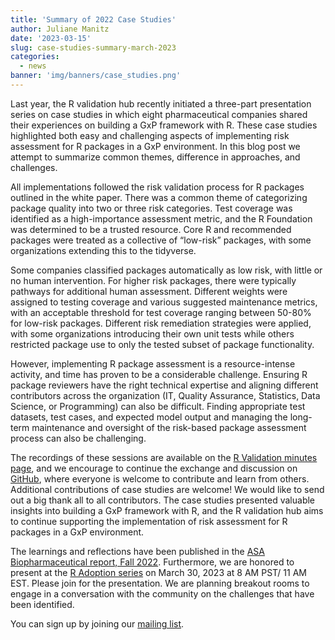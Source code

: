 ```yaml
---
title: 'Summary of 2022 Case Studies'
author: Juliane Manitz
date: '2023-03-15'
slug: case-studies-summary-march-2023
categories:
  - news
banner: 'img/banners/case_studies.png'
---
```


Last year, the R validation hub recently initiated a three-part presentation series on case studies in which eight pharmaceutical companies shared their experiences on building a GxP framework with R. These case studies highlighted both easy and challenging aspects of implementing risk assessment for R packages in a GxP environment. In this blog post we attempt to summarize common themes, difference in approaches, and challenges. 

All implementations followed the risk validation process for R packages outlined in the white paper. There was a common theme of categorizing package quality into two or three risk categories. Test coverage was identified as a high-importance assessment metric, and the R Foundation was determined to be a trusted resource. Core R and recommended packages were treated as a collective of "low-risk" packages, with some organizations extending this to the tidyverse.

Some companies classified packages automatically as low risk, with little or no human intervention. For higher risk packages, there were typically pathways for additional human assessment. Different weights were assigned to testing coverage and various suggested maintenance metrics, with an acceptable threshold for test coverage ranging between 50-80% for low-risk packages. Different risk remediation strategies were applied, with some organizations introducing their own unit tests while others restricted package use to only the tested subset of package functionality.

However, implementing R package assessment is a resource-intense activity, and time has proven to be a considerable challenge. Ensuring R package reviewers have the right technical expertise and aligning different contributors across the organization (IT, Quality Assurance, Statistics, Data Science, or Programming) can also be difficult. Finding appropriate test datasets, test cases, and expected model output and managing the long-term maintenance and oversight of the risk-based package assessment process can also be challenging.

The recordings of these sessions are available on the [R Validation minutes page](https://www.pharmar.org/casestudies/), and we encourage to continue the exchange and discussion on [GitHub](https://github.com/pharmaR/case_studies), where everyone is welcome to contribute and learn from others. Additional contributions of case studies are welcome! We would like to send out a big thank all to all contributors. The case studies presented valuable insights into building a GxP framework with R, and the R validation hub aims to continue supporting the implementation of risk assessment for R packages in a GxP environment.

The learnings and reflections have been published in the [ASA Biopharmaceutical report, Fall 2022](https://higherlogicdownload.s3.amazonaws.com/AMSTAT/fa4dd52c-8429-41d0-abdf-0011047bfa19/UploadedImages/BIOP%20Report/BioPharm_fall2022FINAL.pdf). Furthermore, we are honored to present at the [R Adoption series](https://www.r-consortium.org/webinars) on March 30, 2023 at 8 AM PST/ 11 AM EST. Please join for the presentation. We are planning breakout rooms to engage in a conversation with the community on the challenges that have been identified. 

You can sign up by joining our [mailing list](https://urldefense.com/v3/__https:/www.pharmar.org/contact/__;!!LqrO4s96!mieVHBrLFhB_mlJ0hVRAb8pHjTWf7YNdfWBfX-exRAQVXHb6OTOX9zKdO5tUDm7AeuR6H9JnD2eIZ6eBmjw0B-9DqNg$).

